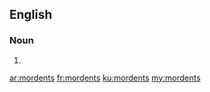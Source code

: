 ==English==

===Noun===
{{head|en|plural}}

# {{plural of|mordent|lang=en}}

[[ar:mordents]]
[[fr:mordents]]
[[ku:mordents]]
[[my:mordents]]